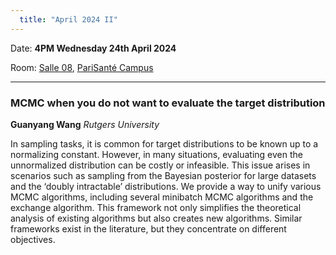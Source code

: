 ```yaml
---
  title: "April 2024 II"
---
```


Date: **4PM Wednesday 24th April 2024**

Room: [Salle 08](../psc_rooms.qmd), [PariSanté Campus](https://maps.app.goo.gl/cpFoxoZgbT6HCV6x9)

------------------------------------------------------------------------

### MCMC when you do not want to evaluate the target distribution

**Guanyang Wang** *Rutgers University*

In sampling tasks, it is common for target distributions to be known up to a normalizing constant. However, in many situations, evaluating even the unnormalized distribution can be costly or infeasible. This issue arises in scenarios such as sampling from the Bayesian posterior for large datasets and the 'doubly intractable' distributions. We provide a way to unify various MCMC algorithms, including several minibatch MCMC algorithms and the exchange algorithm. This framework not only simplifies the theoretical analysis of existing algorithms but also creates new algorithms. Similar frameworks exist in the literature, but they concentrate on different objectives.
